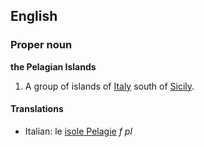 ==English==
===Proper noun===
'''the Pelagian Islands'''

#A group of islands of [[Italy]] south of [[Sicily]].

====Translations====

*Italian: le [[isole Pelagie]] ''f pl''